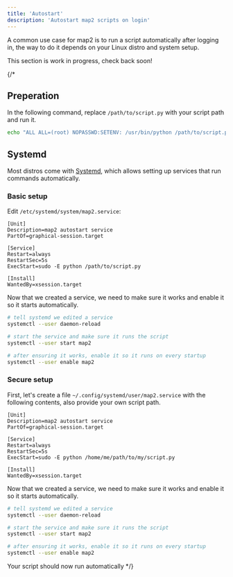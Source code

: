 ```yaml
---
title: 'Autostart'
description: 'Autostart map2 scripts on login'
---
```


A common use case for map2 is to run a script automatically after logging in, the way
to do it depends on your Linux distro and system setup.

This section is work in progress, check back soon!

{/*
## Preperation


In the following command, replace `/path/to/script.py` with your script path and run it.

```bash
echo "ALL ALL=(root) NOPASSWD:SETENV: /usr/bin/python /path/to/script.py" | sudo tee -a /etc/sudoers
```

## Systemd

Most distros come with [Systemd](https://wiki.archlinux.org/title/systemd), which allows
setting up services that run commands automatically.

### Basic setup


Edit `/etc/systemd/system/map2.service`:


```
[Unit]
Description=map2 autostart service
PartOf=graphical-session.target

[Service]
Restart=always
RestartSec=5s
ExecStart=sudo -E python /path/to/script.py

[Install]
WantedBy=xsession.target
```


Now that we created a service, we need to make sure it works and enable it so it starts automatically.

```bash
# tell systemd we edited a service
systemctl --user daemon-reload

# start the service and make sure it runs the script
systemctl --user start map2

# after ensuring it works, enable it so it runs on every startup
systemctl --user enable map2
```


### Secure setup

First, let's create a file `~/.config/systemd/user/map2.service` with the following contents,
also provide your own script path.

```
[Unit]
Description=map2 autostart service
PartOf=graphical-session.target

[Service]
Restart=always
RestartSec=5s
ExecStart=sudo -E python /home/me/path/to/my/script.py

[Install]
WantedBy=xsession.target
```

Now that we created a service, we need to make sure it works and enable it so it starts automatically.

```bash
# tell systemd we edited a service
systemctl --user daemon-reload

# start the service and make sure it runs the script
systemctl --user start map2

# after ensuring it works, enable it so it runs on every startup
systemctl --user enable map2
```

Your script should now run automatically
*/}
